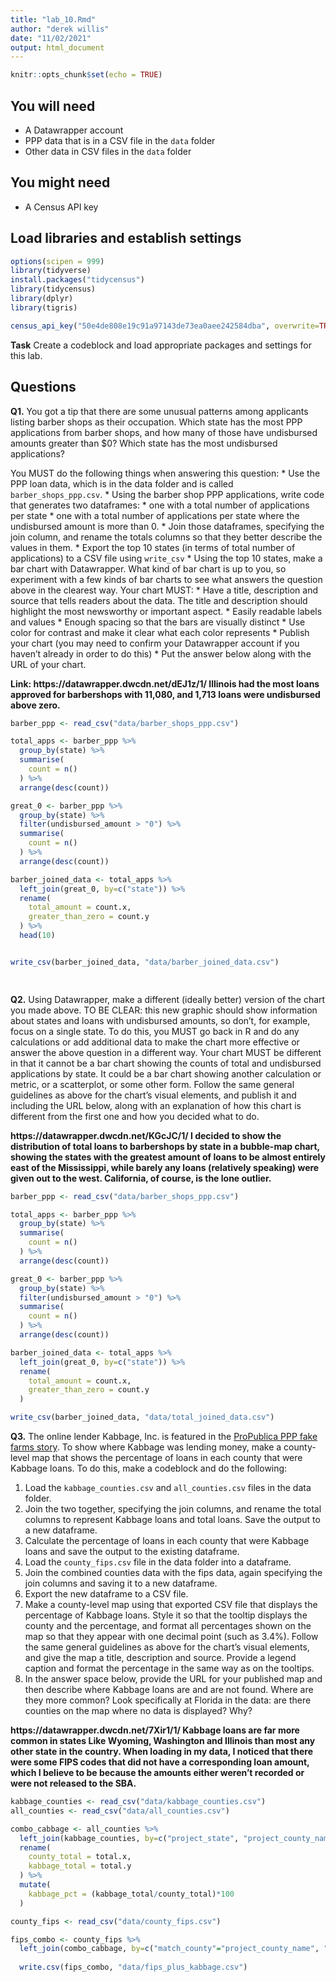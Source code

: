```yaml
---
title: "lab_10.Rmd"
author: "derek willis"
date: "11/02/2021"
output: html_document
---
```


```r
knitr::opts_chunk$set(echo = TRUE)
```

## You will need

* A Datawrapper account
* PPP data that is in a CSV file in the `data` folder
* Other data in CSV files in the `data` folder

## You might need

* A Census API key


## Load libraries and establish settings

```r
options(scipen = 999)
library(tidyverse)
install.packages("tidycensus")
library(tidycensus)
library(dplyr)
library(tigris)
```


```r
census_api_key("50e4de808e19c91a97143de73ea0aee242584dba", overwrite=TRUE)
```
**Task** Create a codeblock and load appropriate packages and settings for this lab.

## Questions

**Q1.** You got a tip that there are some unusual patterns among applicants listing barber shops as their occupation. Which state has the most PPP applications from barber shops, and how many of those have undisbursed amounts greater than $0? Which state has the most undisbursed applications?

You MUST do the following things when answering this question:
* Use the PPP loan data, which is in the data folder and is called `barber_shops_ppp.csv`.
* Using the barber shop PPP applications, write code that generates two dataframes:
  * one with a total number of applications per state
  * one with a total number of applications per state where the undisbursed amount is more than 0.
* Join those dataframes, specifying the join column, and rename the totals columns so that they better describe the values in them.
* Export the top 10 states (in terms of total number of applications) to a CSV file using `write_csv`
* Using the top 10 states, make a bar chart with Datawrapper. What kind of bar chart is up to you, so experiment with a few kinds of bar charts to see what answers the question above in the clearest way. Your chart MUST:
  * Have a title, description and source that tells readers about the data. The title and description should highlight the most newsworthy or important aspect.
  * Easily readable labels and values
  * Enough spacing so that the bars are visually distinct
  * Use color for contrast and make it clear what each color represents
* Publish your chart (you may need to confirm your Datawrapper account if you haven't already in order to do this)
* Put the answer below along with the URL of your chart.

**Link: https://datawrapper.dwcdn.net/dEJ1z/1/
Illinois had the most loans approved for barbershops with 11,080, and 1,713 loans were undisbursed above zero.**


``` r
barber_ppp <- read_csv("data/barber_shops_ppp.csv")

total_apps <- barber_ppp %>%
  group_by(state) %>%
  summarise(
    count = n()
  ) %>%
  arrange(desc(count))

great_0 <- barber_ppp %>%
  group_by(state) %>%
  filter(undisbursed_amount > "0") %>%
  summarise(
    count = n()
  ) %>%
  arrange(desc(count))

barber_joined_data <- total_apps %>%
  left_join(great_0, by=c("state")) %>%
  rename(
    total_amount = count.x,
    greater_than_zero = count.y
  ) %>%
  head(10)


write_csv(barber_joined_data, "data/barber_joined_data.csv")

  
```

**Q2.** Using Datawrapper, make a different (ideally better) version of the chart you made above. TO BE CLEAR: this new graphic should show information about states and loans with undisbursed amounts, so don't, for example, focus on a single state. To do this, you MUST go back in R and do any calculations or add additional data to make the chart more effective or answer the above question in a different way. Your chart MUST be different in that it cannot be a bar chart showing the counts of total and undisbursed applications by state. It could be a bar chart showing another calculation or metric, or a scatterplot, or some other form. Follow the same general guidelines as above for the chart's visual elements, and publish it and including the URL below, along with an explanation of how this chart is different from the first one and how you decided what to do.

**https://datawrapper.dwcdn.net/KGcJC/1/
I decided to show the distribution of total loans to barbershops by state in a bubble-map chart, showing the states with the greatest amount of loans to be almost entirely east of the Mississippi, while barely any loans (relatively speaking) were given out to the west. California, of course, is the lone outlier.**

```r
barber_ppp <- read_csv("data/barber_shops_ppp.csv")

total_apps <- barber_ppp %>%
  group_by(state) %>%
  summarise(
    count = n()
  ) %>%
  arrange(desc(count))

great_0 <- barber_ppp %>%
  group_by(state) %>%
  filter(undisbursed_amount > "0") %>%
  summarise(
    count = n()
  ) %>%
  arrange(desc(count))

barber_joined_data <- total_apps %>%
  left_join(great_0, by=c("state")) %>%
  rename(
    total_amount = count.x,
    greater_than_zero = count.y
  )

write_csv(barber_joined_data, "data/total_joined_data.csv")
```

**Q3.** The online lender Kabbage, Inc. is featured in the [ProPublica PPP fake farms story](https://www.propublica.org/article/ppp-farms). To show where Kabbage was lending money, make a county-level map that shows the percentage of loans in each county that were Kabbage loans. To do this, make a codeblock and do the following:

1. Load the `kabbage_counties.csv` and `all_counties.csv` files in the data folder.
2. Join the two together, specifying the join columns, and rename the total columns to represent Kabbage loans and total loans. Save the output to a new dataframe.
3. Calculate the percentage of loans in each county that were Kabbage loans and save the output to the existing dataframe.
4. Load the `county_fips.csv` file in the data folder into a dataframe.
5. Join the combined counties data with the fips data, again specifying the join columns and saving it to a new dataframe.
6. Export the new dataframe to a CSV file.
7. Make a county-level map using that exported CSV file that displays the percentage of Kabbage loans. Style it so that the tooltip displays the county and the percentage, and format all percentages shown on the map so that they appear with one decimal point (such as 3.4%). Follow the same general guidelines as above for the chart's visual elements, and give the map a title, description and source. Provide a legend caption and format the percentage in the same way as on the tooltips.
8. In the answer space below, provide the URL for your published map and then describe where Kabbage loans are and are not found. Where are they more common? Look specifically at Florida in the data: are there counties on the map where no data is displayed? Why?

**https://datawrapper.dwcdn.net/7Xir1/1/
Kabbage loans are far more common in states Like Wyoming, Washington and Illinois than most any other state in the country. When loading in my data, I noticed that there were some FIPS codes that did not have a corresponding loan amount, which I believe to be because the amounts either weren't recorded or were not released to the SBA.**  

``` r
kabbage_counties <- read_csv("data/kabbage_counties.csv")
all_counties <- read_csv("data/all_counties.csv")

combo_cabbage <- all_counties %>%
  left_join(kabbage_counties, by=c("project_state", "project_county_name")) %>%
  rename(
    county_total = total.x,
    kabbage_total = total.y
  ) %>%
  mutate(
    kabbage_pct = (kabbage_total/county_total)*100
  )

county_fips <- read_csv("data/county_fips.csv")

fips_combo <- county_fips %>%
  left_join(combo_cabbage, by=c("match_county"="project_county_name", "state"="project_state"))
  
  write.csv(fips_combo, "data/fips_plus_kabbage.csv")

```

